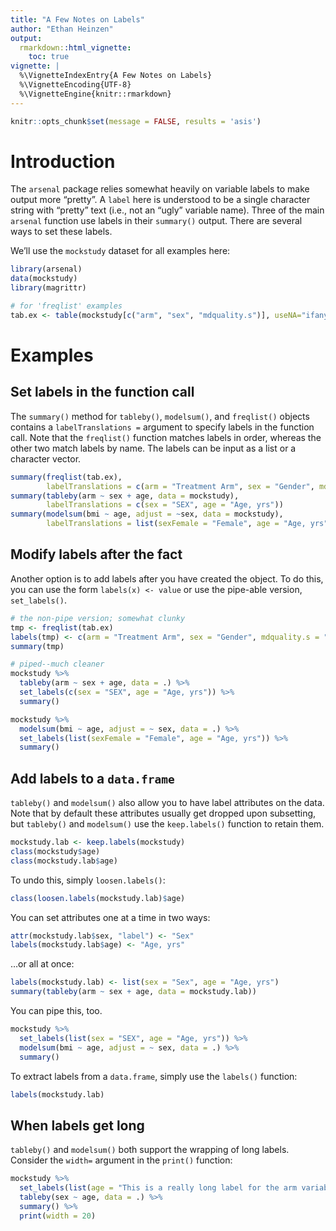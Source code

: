 ```yaml
---
title: "A Few Notes on Labels"
author: "Ethan Heinzen"
output:
  rmarkdown::html_vignette:
    toc: true
vignette: |
  %\VignetteIndexEntry{A Few Notes on Labels}
  %\VignetteEncoding{UTF-8}
  %\VignetteEngine{knitr::rmarkdown}
---
```


```r
knitr::opts_chunk$set(message = FALSE, results = 'asis')
```

# Introduction

The `arsenal` package relies somewhat heavily on variable labels to make output more "pretty".
A `label` here is understood to be a single character string with "pretty" text (i.e., not an "ugly" variable name).
Three of the main `arsenal` function use labels in their `summary()` output. There are several ways to set these labels.

We'll use the `mockstudy` dataset for all examples here:

```r
library(arsenal)
data(mockstudy)
library(magrittr)

# for 'freqlist' examples
tab.ex <- table(mockstudy[c("arm", "sex", "mdquality.s")], useNA="ifany")
```

# Examples

## Set labels in the function call

The `summary()` method for `tableby()`, `modelsum()`, and `freqlist()` objects contains a `labelTranslations = ` argument to specify labels
in the function call. Note that the `freqlist()` function matches labels in order, whereas the other two match labels by name. The labels
can be input as a list or a character vector.

```r
summary(freqlist(tab.ex),
        labelTranslations = c(arm = "Treatment Arm", sex = "Gender", mdquality.s = "LASA QOL"))
summary(tableby(arm ~ sex + age, data = mockstudy),
        labelTranslations = c(sex = "SEX", age = "Age, yrs"))
summary(modelsum(bmi ~ age, adjust = ~sex, data = mockstudy),
        labelTranslations = list(sexFemale = "Female", age = "Age, yrs"))
```

## Modify labels after the fact

Another option is to add labels after you have created the object. To do this, you can use the form
`labels(x) <- value` or use the pipe-able version, `set_labels()`.

```r
# the non-pipe version; somewhat clunky
tmp <- freqlist(tab.ex)
labels(tmp) <- c(arm = "Treatment Arm", sex = "Gender", mdquality.s = "LASA QOL")
summary(tmp)

# piped--much cleaner
mockstudy %>% 
  tableby(arm ~ sex + age, data = .) %>% 
  set_labels(c(sex = "SEX", age = "Age, yrs")) %>% 
  summary()

mockstudy %>% 
  modelsum(bmi ~ age, adjust = ~ sex, data = .) %>% 
  set_labels(list(sexFemale = "Female", age = "Age, yrs")) %>% 
  summary()
```

## Add labels to a `data.frame`

`tableby()` and `modelsum()` also allow you to have label attributes on the data. Note
that by default these attributes usually get dropped upon subsetting, but `tableby()` and
`modelsum()` use the `keep.labels()` function to retain them.

```r
mockstudy.lab <- keep.labels(mockstudy)
class(mockstudy$age)
class(mockstudy.lab$age)
```

To undo this, simply `loosen.labels()`:

```r
class(loosen.labels(mockstudy.lab)$age)
```

You can set attributes one at a time in two ways:

```r
attr(mockstudy.lab$sex, "label") <- "Sex"
labels(mockstudy.lab$age) <- "Age, yrs"
```

...or all at once:

```r
labels(mockstudy.lab) <- list(sex = "Sex", age = "Age, yrs")
summary(tableby(arm ~ sex + age, data = mockstudy.lab))
```

You can pipe this, too.

```r
mockstudy %>% 
  set_labels(list(sex = "SEX", age = "Age, yrs")) %>% 
  modelsum(bmi ~ age, adjust = ~ sex, data = .) %>% 
  summary()
```

To extract labels from a `data.frame`, simply use the `labels()` function:

```r
labels(mockstudy.lab)
```

## When labels get long

`tableby()` and `modelsum()` both support the wrapping of long labels. Consider the `width=` argument in the `print()` function:

```r
mockstudy %>% 
  set_labels(list(age = "This is a really long label for the arm variable")) %>% 
  tableby(sex ~ age, data = .) %>% 
  summary() %>% 
  print(width = 20)
```


